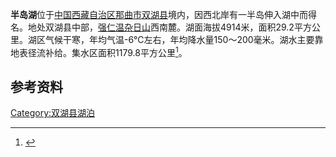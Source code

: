 {{Refimprove|time=2019-11-8}}
{{Infobox body of water
| name = 半岛湖
| other_name = 
| image = 
| caption = 
| location = [[中国|中国]][[西藏|西藏]]
| group    = 
| coordinates = {{coord |34|10|N|88|26|E|display=inline,title|scale:500000_type:waterbody_region:CN}}
| type = [[咸水湖|咸水湖]]
| inflow  = [[长虹河|长虹河]]、[[挥鞭河|挥鞭河]]
| rivers  = 
| outflow = 
| oceans = 
| catchment = 1179.8平方公里
| basin_countries = 
| length =8.2公里
| width =最大5.4公里<br />平均3.56公里
| area =29.2平方公里
| depth = 
| max-depth = 
| volume  = 
| residence_time = 
| salinity = 
| shore   = <!-- {{convert|VALUE|UNITS}} must be used -->
| elevation = 4914米
| frozen = 
| islands = 
| islands_category  = 
| cities = 
| pushpin_map  = China Tibet
| pushpin_label_position  = left
| pushpin_map_alt = 
| pushpin_map_caption= 半岛湖在西藏的位置。
}}
{{Otheruses|半岛湖|other=同名或類似名的其它條目描述}}
'''半岛湖'''位于[[中国|中国]][[西藏自治区|西藏自治区]][[那曲市|那曲市]][[双湖县|双湖县]]境内，因西北岸有一半岛伸入湖中而得名。地处双湖县中部，[[强仁温杂日山|强仁温杂日山]]西南麓。湖面海拔4914米，面积29.2平方公里。湖区气候干寒，年均气温-6℃左右，年均降水量150～200毫米。湖水主要靠地表径流补给。集水区面积1179.8平方公里<ref>{{cite book zh |author=王苏民 窦鸿身 |title=中国湖泊志 |format=M |edition=1 |location=北京 |publisher=科学出版社 |date=1998|pages=445|id= ISBN 7-03-006706-1}}</ref>。
==参考资料==
{{reflist}}

{{tibet-stub}}

[[Category:双湖县湖泊|Category:双湖县湖泊]]